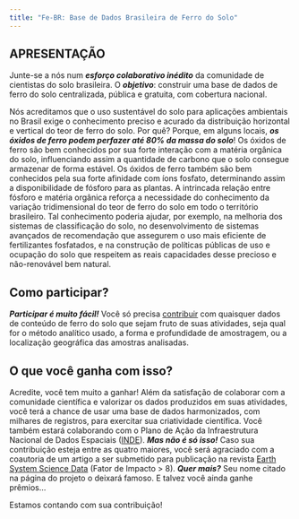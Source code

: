 ```yaml
---
title: "Fe-BR: Base de Dados Brasileira de Ferro do Solo"
---
```


## APRESENTAÇÃO

Junte-se a nós num ***esforço colaborativo inédito*** da comunidade de cientistas do solo brasileira. O 
***objetivo***: construir uma base de dados de ferro do solo centralizada, pública e gratuita, com cobertura 
nacional.

Nós acreditamos que o uso sustentável do solo para aplicações ambientais no Brasil exige o conhecimento 
preciso e acurado da distribuição horizontal e vertical do teor de ferro do solo. Por quê? Porque, em alguns
locais, ***os óxidos de ferro podem perfazer até 80% da massa do solo***! Os óxidos de ferro são bem 
conhecidos por sua forte interação com a matéria orgânica do solo, influenciando assim a quantidade de carbono 
que o solo consegue armazenar de forma estável. Os óxidos de ferro também são bem conhecidos pela sua forte 
afinidade com íons fosfato, determinando assim a disponibilidade de fósforo para as plantas. A intrincada 
relação entre fósforo e matéria orgânica reforça a necessidade do conhecimento da variação tridimensional do 
teor de ferro do solo em todo o território brasileiro. Tal conhecimento poderia ajudar, por exemplo, na 
melhoria dos sistemas de classificação do solo, no desenvolvimento de sistemas avançados de recomendação que 
assegurem o uso mais eficiente de fertilizantes fosfatados, e na construção de políticas públicas de uso e 
ocupação do solo que respeitem as reais capacidades desse precioso e não-renovável bem natural.

## Como participar?

***Participar é muito fácil!*** Você só precisa [contribuir](contribute.html) com quaisquer dados de conteúdo
de ferro do solo que sejam fruto de suas atividades, seja qual for o método analítico usado, a forma e 
profundidade de amostragem, ou a localização geográfica das amostras analisadas.

## O que você ganha com isso?

Acredite, você tem muito a ganhar! Além da satisfação de colaborar com a comunidade científica e valorizar os 
dados produzidos em suas atividades, você terá a chance de usar uma base de dados harmonizados, com milhares 
de registros, para exercitar sua criatividade científica. Você também estará colaborando com o Plano de Ação 
da Infraestrutura Nacional de Dados Espaciais ([INDE](http://www.inde.gov.br/a-inde/apresentacao.html)). 
***Mas não é só isso!*** Caso sua contribuição esteja entre as quatro maiores, você será agraciado com a
coautoria de um artigo a ser submetido para publicação na revista 
[Earth System Science Data](http://earth-system-science-data.net/) (Fator de Impacto > 8). ***Quer mais?*** 
Seu nome citado na página do projeto o deixará famoso. E talvez você ainda ganhe prêmios...

Estamos contando com sua contribuição!
